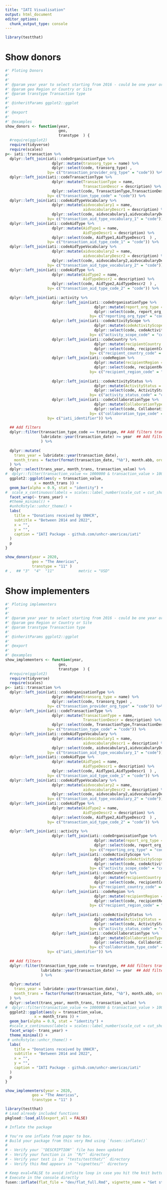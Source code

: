 ```yaml
---
title: "IATI Visualisation"
output: html_document
editor_options: 
  chunk_output_type: console
---
```


<!-- Run this 'development' chunk -->
<!-- Store every call to library() that you need to explore your functions -->

```r
library(testthat)
```

<!--
 You need to run the 'description' chunk in the '0-dev_history.Rmd' file before continuing your code there.

If it is the first time you use {fusen}, after 'description', you can directly run the last chunk of the present file with inflate() inside.
--> 


# Show donors 

<!--
Create a chunk for the core of the function

- The chunk needs to be named `function` at least
- It contains the code of a documented function
- The chunk can also be named `function-show_donors` to make it easily
findable in your Rmd
- Let the `@examples` part empty, and use the next `examples` chunk instead

After inflating the template

-  This function code will be added in a new file in the "R/" directory
-->

```r
#' Ploting Donors
#'
#' 
#' @param year year to select starting from 2016 - could be one year or a list
#' @param geo Region or Country or Site
#' @param transtype Transaction type
#' 
#' @inheritParams ggplot2::ggplot
#'
#' @export
#'
#' @examples
show_donors <- function(year, 
                        geo,
                        transtype  ) {
  #require(ggplot2)
  require(tidyverse)
  require(scales)
p<- iati::transaction %>%
  dplyr::left_join(iati::codeOrganisationType %>%
                     dplyr::mutate(transorg_type = name) %>%
                     dplyr::select(code, transorg_type) ,
                   by= c("transaction_provider_org_type" = "code")) %>%
  dplyr::left_join(iati::codeTransactionType %>%
                     dplyr::mutate(TransactionType = name,
                                   TransactionDescr = description) %>%
                     dplyr::select(code, TransactionType,TransactionDescr  ) ,
                   by= c("transaction_type_code" = "code")) %>%
  dplyr::left_join(iati::codeAidTypeVocabulary %>%
                     dplyr::mutate(aidvocabulary1 = name,
                                   aidvocabularyDescr1 = description) %>%
                     dplyr::select(code, aidvocabulary1,aidvocabularyDescr1  ) ,
                   by= c("transaction_aid_type_vocabulary_1" = "code")) %>%
  dplyr::left_join(iati::codeAidType %>%
                     dplyr::mutate(AidType1 = name,
                                   AidTypeDescr1 = description) %>%
                     dplyr::select(code, AidType1,AidTypeDescr1  ) ,
                   by= c("transaction_aid_type_code_1" = "code")) %>%
  dplyr::left_join(iati::codeAidTypeVocabulary %>%
                     dplyr::mutate(aidvocabulary2 = name,
                                   aidvocabularyDescr2 = description) %>%
                     dplyr::select(code, aidvocabulary2,aidvocabularyDescr2  ) ,
                   by= c("transaction_aid_type_vocabulary_2" = "code"))%>%
  dplyr::left_join(iati::codeAidType %>%
                     dplyr::mutate(AidType2 = name,
                                   AidTypeDescr2 = description) %>%
                     dplyr::select(code, AidType2,AidTypeDescr2  ) ,
                   by= c("transaction_aid_type_code_2" = "code")) %>%
  
  dplyr::left_join(iati::activity %>%
                     dplyr::left_join(iati::codeOrganisationType %>%
                                        dplyr::mutate(report_org_type = name) %>%
                                        dplyr::select(code, report_org_type) ,
                                      by= c("reporting_org_type" = "code")) %>%
                     dplyr::left_join(iati::codeActivityScope %>%
                                        dplyr::mutate(codeActivityScope = name) %>%
                                        dplyr::select(code, codeActivityScope) ,
                                      by= c("activity_scope_code" = "code"))  %>%
                     dplyr::left_join(iati::codeCountry %>%
                                        dplyr::mutate(recipientCountry = name) %>%
                                        dplyr::select(code, recipientCountry) ,
                                      by= c("recipient_country_code" = "code")) %>%
                     dplyr::left_join(iati::codeRegion %>%
                                        dplyr::mutate(recipientRegion = name) %>%
                                        dplyr::select(code, recipientRegion) ,
                                      by= c("recipient_region_code" = "code")) %>%
                     
                     dplyr::left_join(iati::codeActivityStatus %>%
                                        dplyr::mutate(ActivityStatus = name) %>%
                                        dplyr::select(code, ActivityStatus) ,
                                      by= c("activity_status_code" = "code")) %>%
                     dplyr::left_join(iati::codeCollaborationType %>%
                                        dplyr::mutate(CollaborationType = name) %>%
                                        dplyr::select(code, CollaborationType) ,
                                      by= c("collaboration_type_code" = "code"))  ,
                   by= c("iati_identifier")) %>%
  
  ## Add filters 
  dplyr::filter(transaction_type_code == transtype, ## Add filters transaction type 
                lubridate::year(transaction_date) >= year  ## Add filters transaction type 
                ) %>%
  
  dplyr::mutate(
    trans_year = lubridate::year(transaction_date),
    month_trans = factor(format(transaction_date, "%b"), month.abb, ordered = TRUE)
  ) %>%
  dplyr::select(trans_year, month_trans, transaction_value) %>%
#  dplyr::filter(transaction_value <= 1000000 & transaction_value > 1000) %>%
  ggplot2::ggplot(aes(y = transaction_value,
             x = month_trans )) +
  geom_bar(alpha = 0.9, stat = "identity") +
#  scale_x_continuous(labels = scales::label_number(scale_cut = cut_short_scale())) +
  facet_wrap(~ trans_year) +
  #theme_minimal() +
  #unhcRstyle::unhcr_theme() +
  labs(
    title = "Donations received by UNHCR",
    subtitle = "Between 2014 and 2022",
    x = "",
    y = "",
    caption = "IATI Package - github.com/unhcr-americas/iati"
  ) 
  p
}
```

<!--
Create a chunk with an example of use for your function

- The chunk needs to be named `examples` at least
- It contains working examples of your function
- The chunk is better be named `examples-show_donors` to be handled
correctly when inflated as a vignette

After inflating the template

-  This example will be added in the '@examples' part of our function above in the "R/" directory
- This example will be added in the vignette created from this Rmd template
-->

```r
show_donors(year = 2020,
            geo = "The Americas",
            transtype = "11" )
# ,  ## "3"  "4"  "11"           metric = "USD"
```

<!--
Create a chunk with a test of use for your function

- The chunk needs to be named `tests` at least
- It contains working tests of your function
- The chunk is better be named `tests-show_donors` to be handled
correctly when inflated as a vignette

After inflating the template

-  This test code will be added in the "tests/testthat/" directory


 tests-show_donors,echo=FALSE,  message=FALSE, warning=FALSE}
# test_that("is_testing_possible", {
# 
# })
```-->



 

# Show implementers 

```r
#' Ploting implementers
#'
#' 
#' @param year year to select starting from 2016 - could be one year or a list
#' @param geo Region or Country or Site
#' @param transtype Transaction type
#' 
#' @inheritParams ggplot2::ggplot
#'
#' @export
#'
#' @examples
show_implementers <- function(year, 
                        geo,
                        transtype  ) {
  #require(ggplot2)
  require(tidyverse)
  require(scales)
p<- iati::transaction %>%
  dplyr::left_join(iati::codeOrganisationType %>%
                     dplyr::mutate(transorg_type = name) %>%
                     dplyr::select(code, transorg_type) ,
                   by= c("transaction_provider_org_type" = "code")) %>%
  dplyr::left_join(iati::codeTransactionType %>%
                     dplyr::mutate(TransactionType = name,
                                   TransactionDescr = description) %>%
                     dplyr::select(code, TransactionType,TransactionDescr  ) ,
                   by= c("transaction_type_code" = "code")) %>%
  dplyr::left_join(iati::codeAidTypeVocabulary %>%
                     dplyr::mutate(aidvocabulary1 = name,
                                   aidvocabularyDescr1 = description) %>%
                     dplyr::select(code, aidvocabulary1,aidvocabularyDescr1  ) ,
                   by= c("transaction_aid_type_vocabulary_1" = "code")) %>%
  dplyr::left_join(iati::codeAidType %>%
                     dplyr::mutate(AidType1 = name,
                                   AidTypeDescr1 = description) %>%
                     dplyr::select(code, AidType1,AidTypeDescr1  ) ,
                   by= c("transaction_aid_type_code_1" = "code")) %>%
  dplyr::left_join(iati::codeAidTypeVocabulary %>%
                     dplyr::mutate(aidvocabulary2 = name,
                                   aidvocabularyDescr2 = description) %>%
                     dplyr::select(code, aidvocabulary2,aidvocabularyDescr2  ) ,
                   by= c("transaction_aid_type_vocabulary_2" = "code"))%>%
  dplyr::left_join(iati::codeAidType %>%
                     dplyr::mutate(AidType2 = name,
                                   AidTypeDescr2 = description) %>%
                     dplyr::select(code, AidType2,AidTypeDescr2  ) ,
                   by= c("transaction_aid_type_code_2" = "code")) %>%
  
  dplyr::left_join(iati::activity %>%
                     dplyr::left_join(iati::codeOrganisationType %>%
                                        dplyr::mutate(report_org_type = name) %>%
                                        dplyr::select(code, report_org_type) ,
                                      by= c("reporting_org_type" = "code")) %>%
                     dplyr::left_join(iati::codeActivityScope %>%
                                        dplyr::mutate(codeActivityScope = name) %>%
                                        dplyr::select(code, codeActivityScope) ,
                                      by= c("activity_scope_code" = "code"))  %>%
                     dplyr::left_join(iati::codeCountry %>%
                                        dplyr::mutate(recipientCountry = name) %>%
                                        dplyr::select(code, recipientCountry) ,
                                      by= c("recipient_country_code" = "code")) %>%
                     dplyr::left_join(iati::codeRegion %>%
                                        dplyr::mutate(recipientRegion = name) %>%
                                        dplyr::select(code, recipientRegion) ,
                                      by= c("recipient_region_code" = "code")) %>%
                     
                     dplyr::left_join(iati::codeActivityStatus %>%
                                        dplyr::mutate(ActivityStatus = name) %>%
                                        dplyr::select(code, ActivityStatus) ,
                                      by= c("activity_status_code" = "code")) %>%
                     dplyr::left_join(iati::codeCollaborationType %>%
                                        dplyr::mutate(CollaborationType = name) %>%
                                        dplyr::select(code, CollaborationType) ,
                                      by= c("collaboration_type_code" = "code"))  ,
                   by= c("iati_identifier")) %>%
  
  ## Add filters 
  dplyr::filter(transaction_type_code == transtype, ## Add filters transaction type 
                lubridate::year(transaction_date) >= year  ## Add filters transaction type 
                ) %>%
  
  dplyr::mutate(
    trans_year = lubridate::year(transaction_date),
    month_trans = factor(format(transaction_date, "%b"), month.abb, ordered = TRUE)
  ) %>%
  dplyr::select(trans_year, month_trans, transaction_value) %>%
#  dplyr::filter(transaction_value <= 1000000 & transaction_value > 1000) %>%
  ggplot2::ggplot(aes(y = transaction_value,
             x = month_trans )) +
  geom_bar(alpha = 0.9, stat = "identity") +
  #scale_x_continuous(labels = scales::label_number(scale_cut = cut_short_scale())) +
  facet_wrap(~ trans_year) +
  theme_minimal() +
 # unhcRstyle::unhcr_theme() +
  labs(
    title = "Donations received by UNHCR",
    subtitle = "Between 2014 and 2022",
    x = "",
    y = "",
    caption = "IATI Package - github.com/unhcr-americas/iati"
  ) 
  p
}
```
 
```r
show_implementers(year = 2020,
            geo = "The Americas",
            transtype = "11" ) 
```







<!--
# There can be development actions

Create a chunk with 'development' actions

- The chunk needs to be named `development` or `dev`
- It contains functions that are used for package development only
- Note that you may want to store most of these functions in the 0-dev_history.Rmd file

These are only included in the present flat template file, their content will not be part of the package anywhere else.
-->


```r
library(testthat)
# Load already included functions
pkgload::load_all(export_all = FALSE)
```


```r
# Inflate the package

# You're one inflate from paper to box.
# Build your package from this very Rmd using `fusen::inflate()`
# 
# - Verify your `"DESCRIPTION"` file has been updated
# - Verify your function is in `"R/"` directory
# - Verify your test is in `"tests/testthat/"` directory
# - Verify this Rmd appears in `"vignettes/"` directory

# Keep eval=FALSE to avoid infinite loop in case you hit the knit button
# Execute in the console directly
fusen::inflate(flat_file = "dev/flat_full.Rmd", vignette_name = "Get started")
```



